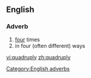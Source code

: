 ==English==

===Adverb===
{{en-adv|-}}

# [[four]] times
# in four (often different) ways

[[Category:English adverbs]]

[[vi:quadruply]]
[[zh:quadruply]]